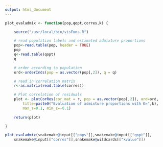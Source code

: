 ```yaml
---
output: html_document
---
```


```r
plot_evaladmix <- function(pop,qopt,corres,k) {

	source("/usr/local/bin/visFuns.R")

	# read population labels and estimated admixture proportions
	pop<-read.table(pop, header = TRUE)
	pop
	q<-read.table(qopt)
	q

	# order according to population
	ord<-orderInds(pop = as.vector(pop[,2]), q = q)

	# read in correlation matrix
	r<-as.matrix(read.table(corres))

	# Plot correlation of residuals
	plot <- plotCorRes(cor_mat = r, pop = as.vector(pop[,2]), ord=ord, 
		title=paste0("Evaluation of admixture proportions with K=",k),
		max_z=0.1, min_z=-0.1)
	
	return(plot)

}

plot_evaladmix(snakemake@input[["pops"]],snakemake@input[["qopt"]],
	snakemake@input[["corres"]],snakemake@wildcards[["kvalue"]])
```